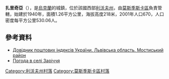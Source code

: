 {{coord|49|48|49|N|23|18|51|E|scale:100000|display=title}}

'''扎里奇亞'''（{{lang-uk|Заріччя}}），是[[烏克蘭|烏克蘭]]的城鎮，位於該國西部[[利沃夫州|利沃夫州]]，由[[莫斯季斯卡區|莫斯季斯卡區]]負責管轄，始建於1940年，面積1.26平方公里，海拔高度218米，2001年人口670，人口密度每平方公里530.06人。

==參考資料==
*[http://www.uaidx.com/13/294/index Довідник поштових індексів України. Львівська область. Мостиський район] {{Wayback|url=http://www.uaidx.com/13/294/index |date=20161018190804 }}
* [http://weather.in.ua/ua/l'vovskaja/8577 Погода в селі Заріччя] {{Wayback|url=http://weather.in.ua/ua/l'vovskaja/8577 |date=20111221154836 }}

[[Category:利沃夫州村落|Category:利沃夫州村落]]
[[Category:莫斯季斯卡區村落|Category:莫斯季斯卡區村落]]


{{Lviv-geo-stub}}